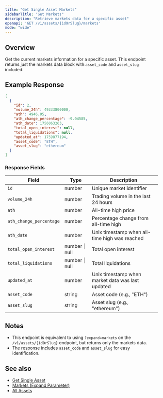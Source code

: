 ```yaml
---
title: "Get Single Asset Markets"
sidebarTitle: "Get Markets"
description: "Retrieve markets data for a specific asset"
openapi: 'GET /v1/assets/{idOrSlug}/markets'
mode: "wide"
---
```


## Overview

Get the current markets information for a specific asset. This endpoint returns just the markets data block with `asset_code` and `asset_slug` included.

## Example Response

```json
[
  {
    "id": 2,
    "volume_24h": 49333800000,
    "ath": 4946.05,
    "ath_change_percentage": -9.04585,
    "ath_date": 1756063263,
    "total_open_interest": null,
    "total_liquidations": null,
    "updated_at": 1759877194,
    "asset_code": "ETH",
    "asset_slug": "ethereum"
  }
]
```

### Response Fields

| Field | Type | Description |
|---|---|---|
| `id` | number | Unique market identifier |
| `volume_24h` | number | Trading volume in the last 24 hours |
| `ath` | number | All-time high price |
| `ath_change_percentage` | number | Percentage change from all-time high |
| `ath_date` | number | Unix timestamp when all-time high was reached |
| `total_open_interest` | number \| null | Total open interest |
| `total_liquidations` | number \| null | Total liquidations |
| `updated_at` | number | Unix timestamp when market data was last updated |
| `asset_code` | string | Asset code (e.g., "ETH") |
| `asset_slug` | string | Asset slug (e.g., "ethereum") |

## Notes

- This endpoint is equivalent to using `?expand=markets` on the `/v1/assets/{idOrSlug}` endpoint, but returns only the markets data.
- The response includes `asset_code` and `asset_slug` for easy identification.

## See also

- [Get Single Asset](/api-reference/assets/get-single)
- [Markets (Expand Parameter)](/api-reference/assets/expand/markets)
- [All Assets](/api-reference/assets/list)
